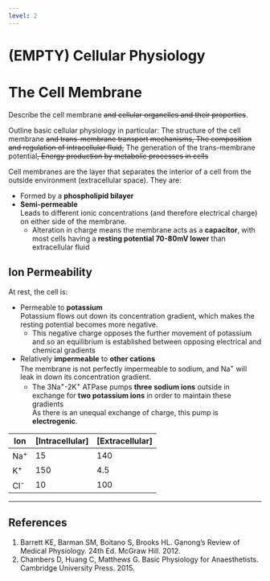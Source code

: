 ```yaml
---
level: 2
---
```


# (EMPTY) Cellular Physiology

# The Cell Membrane

:::CICM
Describe the cell membrane ~~and cellular organelles and their properties~~.
:::

:::ANZCA
Outline basic cellular physiology in particular: The structure of the cell membrane ~~and trans-membrane transport mechanisms, The composition and regulation of intracellular fluid,~~ The generation of the trans-membrane potential~~, Energy production by metabolic processes in cells~~
:::

Cell membranes are the layer that separates the interior of a cell from the outside environment (extracellular space). They are:

* Formed by a **phospholipid bilayer**
* **Semi-permeable**\
Leads to different ionic concentrations (and therefore electrical charge) on either side of the membrane.
    * Alteration in charge means the membrane acts as a **capacitor**, with most cells having a **resting potential 70-80mV lower** than extracellular fluid

## Ion Permeability

At rest, the cell is:

* Permeable to **potassium**\
Potassium flows out down its concentration gradient, which makes the resting potential becomes more negative.
    * This negative charge opposes the further movement of potassium and so an equilibrium is established between opposing electrical and chemical gradients
* Relatively **impermeable** to **other cations**\
The membrane is not perfectly impermeable to sodium, and Na^+^ will leak in down its concentration gradient.
    * The 3Na^+^-2K^+^ ATPase pumps **three sodium ions** outside in exchange for **two potassium ions** in order to maintain these gradients\
    As there is an unequal exchange of charge, this pump is **electrogenic**.

|  Ion  | [Intracellular] | [Extracellular] |
|-------+-----------------+-----------------|
| Na^+^ |              15 |             140 |
| K^+^  |             150 |             4.5 |
| Cl^-^ |              10 |             100 |

---

## References

1. Barrett KE, Barman SM, Boitano S, Brooks HL. Ganong's Review of Medical Physiology. 24th Ed. McGraw Hill. 2012.
2. Chambers D, Huang C, Matthews G. Basic Physiology for Anaesthetists. Cambridge University Press. 2015.